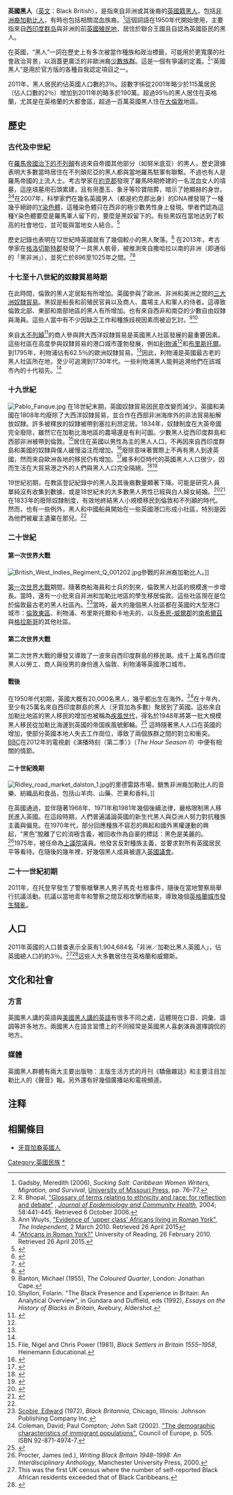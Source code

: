 {{multiple issues|
{{expand|time=2016-05-25T14:44:51+00:00}}
{{trivia|time=2016-05-25T14:44:51+00:00}}
}}
{{Infobox ethnic group
|group = 英國黑人
|image = {{stack|[[File:KSI_goes_shooting_(cropped).jpg|75px]] [[File:Anthony_Joshua.jpg|75px]] [[File:Chiwetel_Ejiofor_by_Gage_Skidmore.jpg|75px]] [[File:David_Oyelowo_Golden_Globes.jpg|75px]]}}
|caption = （由左至右）[[KSIOlajideBT|KSI]]、[[安東尼·約書亞|安東尼·約書亞]]、[[奇維托·艾吉佛|奇維托·艾吉佛]]、[[大衛·奧伊羅|大衛·奧伊羅]]
|population=1,904,684（3.0%）（2011年人口調查）<ref name=2011census>{{cite web|url=http://www.ons.gov.uk/ons/rel/census/2011-census/key-statistics-and-quick-statistics-for-local-authorities-in-the-united-kingdom---part-1/rft-ks201uk.xls|title=2011 Census: Ethnic group, local authorities in the United Kingdom|publisher=Office for National Statistics|date=2013年10月11日|accessdate=2015年2月28日|archive-date=2016年1月23日|archive-url=https://web.archive.org/web/20160123182221/http://www.ons.gov.uk/ons/rel/census/2011-census/key-statistics-and-quick-statistics-for-local-authorities-in-the-united-kingdom---part-1/rft-ks201uk.xls|dead-url=no}}</ref>
|popplace={{UK}}
|region1 = '''[[英國的構成國|構成國]]：'''
|region2 = {{ENG}}
|pop2 = '''1,846,614'''（3.5%）（2011年）
|region3 = {{SCO}}
|pop3 = '''36,178'''（0.7%）（2011年）
|region4 = {{WAL}}
|pop4 = '''18,276'''（0.6%）（2011年）
|region5 = {{NIR}}
|pop5 = '''3,616'''（0.2%）（2011年）<ref name=2011census/>
|langs = [[英語|英語]]、[[法語|法語]]、其他[[非洲語言|非洲語言]]
|rels = 主要為[[基督教|基督教]]（69%）；<br>部份為[[伊斯蘭教|伊斯蘭教]]（15%），其他為[[無宗教|無宗教]] (7%) <br/><small>2011年人口調查</small><ref>{{cite web|url=http://www.statistics.gov.uk/downloads/theme_compendia/foe2004/FocusonEthnicity.zip|title=Ethnic group: By religion, April 2011, Great Britain|publisher=Office for National Statistics|accessdate=16 October 2010|deadurl=yes|archiveurl=https://web.archive.org/web/20101114025516/http://www.statistics.gov.uk/downloads/theme_compendia/foe2004/FocusonEthnicity.zip|archivedate=2010年11月14日}}</ref><br><references group="note"/>
}}
'''英國黑人'''（[[英文|英文]]：Black British），是指來自非洲或其後裔的[[英國人|英國籍]][[黑人|黑人]]，包括[[非洲裔加勒比人|非洲裔加勒比人]]，有時也包括相關混血族裔。<ref name="Gadsby">Gadsby, Meredith (2006), ''Sucking Salt: Caribbean Women Writers, Migration, and Survival'', [[University_of_Missouri_Press|University of Missouri Press]], pp. 76–77.</ref>這個詞語在1950年代開始使用，主要指來自[[英屬西印度群島|西印度群岛]]與非洲的前[[大英帝国|英國殖民地]]，居住於聯合王國且自認為英國臣民的黑人。

在英國，“黑人”一詞在歷史上有多次被當作種族和政治標籤，可能用於更寬廣的社會政治背景，以涵蓋更廣泛的非歐洲裔[[少數族群|少數族群]]。這是一個有爭議的定義。<ref>R. Bhopal, [http://jech.bmjjournals.com/cgi/content/full/58/6/441 "Glossary of terms relating to ethnicity and race: for reflection and debate"] {{Wayback|url=http://jech.bmjjournals.com/cgi/content/full/58/6/441 |date=20060113231413 }}, ''[[Journal_of_Epidemiology_and_Community_Health|Journal of Epidemiology and Community Health]]'', 2004; 58:441-445. Retrieved 6 October 2006.</ref>“英國黑人”是用於官方版{{link-en|英國族群分類|Classification of ethnicity in the United Kingdom}}的各種自我認定項目之一。

2011年，黑人居民約佔英國人口數的3％。該數字係從2001年略少於115萬居民（佔人口數的2％）增加到2011年的略多於190萬。超過95％的黑人居住在英格蘭，尤其是在英格蘭的大都會區，超過一百萬英國黑人住在[[大倫敦|大倫敦]]地區。

== 歷史 ==
=== 古代及中世紀 ===
在[[不列顛尼亞_(羅馬行省)|羅馬帝國治下的不列顛]]有過來自帝國其他部分（如努米底亚）的黑人，歷史證據表明大多數當時居住在不列顛尼亞的黑人都與當地羅馬駐軍有聯繫。不過也有人是羅馬帝國的上流人士。考古學家在[[約克郡|約克郡]]發現了羅馬時期修建的一名混血女人的墳墓，這座墳墓用石頭累建，且有用墨玉、象牙等珍寶陪葬，暗示了她顯赫的身世。<ref>Ann Wuyts, [http://www.independent.co.uk/life-style/history/evidence-of-upper-class-africans-living-in-roman-york-1914553.html "Evidence of 'upper class' Africans living in Roman York"], ''The Independent'', 2 March 2010. Retrieved 26 April 2015</ref><ref name="Roman">[http://www.reading.ac.uk/news-and-events/releases/PR270747.aspx "Africans in Roman York?"] {{Wayback|url=http://www.reading.ac.uk/news-and-events/releases/PR270747.aspx |date=20140903110440 }} University of Reading, 26 February 2010. Retrieved 26 April 2015.</ref>在2007年，科學家們在幾名英國男人（都是約克郡出身）的DNA裡發現了一種幾乎絕跡的[[Y染色體|Y染色體]]，這種染色體只在西非的極少數男性身上發現。學者們認為這種Y染色體要麼是羅馬軍人留下的，要麼是黑奴留下的。有些黑奴在當地达到了較高的社會地位，並可能與當地女人結合。<ref>{{cite news|url=http://news.bbc.co.uk/2/hi/uk_news/6293333.stm|title=Yorkshire clan linked to Africa|date=24 January 2007|accessdate=26 April 2015|agency=BBC|archive-date=2015-01-28|archive-url=https://web.archive.org/web/20150128115729/http://news.bbc.co.uk/2/hi/uk_news/6293333.stm|dead-url=no}}</ref>

歷史記錄也表明在12世紀時英國就有了幾個較小的黑人聚落。<ref>{{cite web|url=http://www.bbc.co.uk/history/british/empire_seapower/black_britons_01.shtml|title=The First Black Britons|accessdate=26 April 2015|date=17 February 2011|last=Sandhu|first=Sukhdev|publisher=BBC History}}</ref> 在2013年，考古學家在[[格洛斯特郡|格洛切斯特郡]]發現了一具黑人骸骨，被推測來自撒哈拉以南的非洲（即通俗的「黑非洲」），並死亡於896至1025年之間。<ref>{{cite news|url=http://www.wiltsglosstandard.co.uk/news/10688142.Schoolboys_amazed_that_skeleton_is_1_000_year_old_African_woman/?ref=twtrec|title=Fairford schoolboys who found skull are fascinated to hear it dates back 1,000 years|last=Archer|first=Megan|date=20 September 2013|work=Wilts and Gloucestershire Standard|accessdate=26 April 2015|archive-date=2016-01-13|archive-url=https://web.archive.org/web/20160113234041/http://www.wiltsglosstandard.co.uk/news/10688142.Schoolboys_amazed_that_skeleton_is_1_000_year_old_African_woman/?ref=twtrec|dead-url=no}}</ref><ref>{{cite news|url=http://www.ibtimes.co.uk/fairford-sub-sahara-africa-skeleton-gloucestershire-507102|title=The First Black Briton? 1,000 Year Old Skeleton of African Woman Discovered by Schoolboys in Gloucestershire River|last=Gover|first=Dominic|date=18 September 2013|work=International Business Times|accessdate=26 April 2015|archive-date=2016-01-02|archive-url=https://web.archive.org/web/20160102014123/http://www.ibtimes.co.uk/fairford-sub-sahara-africa-skeleton-gloucestershire-507102|dead-url=no}}</ref>

=== 十七至十八世紀的奴隸貿易時期 ===
在此時間，倫敦的黑人定居點有所增加。英國參與了歐洲、非洲和美洲之間的[[黑奴貿易_(跨大西洋)|三大洲奴隸貿易]]。黑奴是船長和前殖民官員以及商人、農場主人和軍人的侍者。這導致倫敦北部、東部和南部地區的黑人有所增加。也有來自西非和南亞的少數自由奴隸與海員。這些人當中有不少因缺乏工作和種族歧視因素而被迫乞討。<ref>Banton, Michael (1955), ''The Coloured Quarter'', London: Jonathan Cape.</ref><ref>Shyllon, Folarin. "The Black Presence and Experience in Britain: An Analytical Overview", in Gundara and Duffield, eds (1992), ''Essays on the History of Blacks in Britain'', Avebury, Aldershot.</ref> 

來自[[大不列顛王國|大不列顛]]<ref name="Black Liverpool">{{cite book|last=Costello|first=Ray|title=Black Liverpool: The Early History of Britain's Oldest Black Community 1730–1918|url=https://books.google.com/books?id=2wcXAQAAIAAJ|accessdate=17 February 2013|publisher=Picton Press|location=Liverpool|year=2001|isbn=1-873245-07-6|archive-date=2013-06-12|archive-url=https://web.archive.org/web/20130612060644/http://books.google.com/books?id=2wcXAQAAIAAJ|dead-url=no}}</ref>的商人參與跨大西洋奴隸貿易是英國黑人社區發展的最重要因素。這些社區在高度參與奴隸貿易的港口城市蓬勃發展，例如[[利物浦|利物浦]]<ref name="Black Liverpool"/>和[[布里斯托爾|布里斯托爾]]。到1795年，利物浦佔有62.5％的歐洲奴隸貿易。<ref name="Black Liverpool"/>因此，利物浦是英國最古老的黑人社區所在地，至少可追溯到1730年代。一些利物浦黑人能夠追溯他們在該城市內的十代祖先。<ref name="Black Liverpool"/>

=== 十九世紀 ===
[[File:Pablo_Fanque.jpg|thumb]]
在18世紀末期，英國奴隸貿易因民意改變而減少。英國和美國在1808年均廢除了大西洋奴隸貿易，並合作在西部非洲海岸外的非法貿易船解放奴隸。許多被釋放的奴隸被帶到塞拉利昂定居。1834年，奴隸制度在大英帝國完全廢除，雖然它在加勒比海地區的農場還是有利可圖。少數黑人從西印度群島和西部非洲被帶到倫敦。<ref name="FilePower">File, Nigel and Chris Power (1981), ''Black Settlers in Britain 1555–1958'', Heinemann Educational.</ref>居住在英國以男性為主的黑人人口，不再因來自西印度群島和美國的奴隸與僕人緩慢溢注而增加。<ref>{{Cite web|url=https://books.google.com/books?id=GtyjameJAdUC&pg=PA2&lpg=PA2&dq=black+people+population+victorian&source=bl&ots=h-_jIpwqug&sig=8iD5vbhf264BxAUmiFn54oatDmU&hl=en&sa=X&ved=0ahUKEwjH84fMy57QAhUGlxoKHUJZCGk4ChDoAQg2MAU#v=snippet&q=augment&f=false|title=Black Victorians/Black Victoriana|last=|first=|date=|website=|publisher=|access-date=}}</ref>廢除意味著實際上不再有黑人到達英國，然而來自歐洲各地的移民仍有增加。<ref name=":0">{{Cite web|url=http://news.bbc.co.uk/hi/english/static/in_depth/uk/2002/race/short_history_of_immigration.stm#1800s|title=BBC:Short History of Immigration|last=|first=|date=|website=BBC WEBSITE|publisher=|access-date=|archive-date=2011-03-19|archive-url=https://web.archive.org/web/20110319224317/http://news.bbc.co.uk/hi/english/static/in_depth/uk/2002/race/short_history_of_immigration.stm#1800s|dead-url=no}}</ref>維多利亞時代的英國黑人人口很少，因而生活在大貿易港之外的人們與黑人人口完全隔絕。<ref>{{Cite web|url=https://books.google.com/books?id=GtyjameJAdUC&printsec=frontcover&dq=black+victorian+britain+book&hl=en&sa=X&ved=0ahUKEwj9gtXl56PQAhXqAMAKHacgA5UQ6AEIKTAA#v=onepage&q=so%20small&f=false|title=Black Victorians/Black Victoriana|last=|first=|date=|website=|publisher=|access-date=}}</ref><ref>{{Cite book|url=https://books.google.com/books?id=dHB_BAAAQBAJ&pg=PA229&dq=black+people+in+victorian+britain&hl=en&sa=X&ved=0ahUKEwjvlIvS07_QAhVM2IMKHYavDt0Q6AEISjAI#v=onepage&q=non-european%20groups&f=false|title=An Immigration History of Britain|last=Panikos|first=Panayi|website=|publisher=Routledge|date=2014|access-date=}}</ref>

19世紀初期，在教區登記紀錄中的黑人及其後裔數量顯著下降。可能是研究人員單純沒有收集到數據，或是18世紀末的大多數黑人男性已經與白人婦女結婚。<ref>{{Cite book|url=https://books.google.com/books?id=dHB_BAAAQBAJ&pg=PA101&lpg=PA101&dq=Mixed+relationships+also+took+place+between+the+overwhelmingly+male+non-European+immigrants+and+native+women&source=bl&ots=amg7AgDqSA&sig=rpwoEPa4OHO0gQ5d-sg1678B92s&hl=en&sa=X&ved=0ahUKEwjy8eHt7b_QAhWIy4MKHXl6D90Q6AEIHTAA#v=onepage&q=marriage%20with%20englishwomen&f=false|title=An Immigration History of Britain|last=Panikos|first=|page=20|date=|website=|publisher=|access-date=}}</ref><ref>{{Cite web|url=https://books.google.com/books?id=GtyjameJAdUC&printsec=frontcover&dq=black+victorian+britain+book&hl=en&sa=X&ved=0ahUKEwj9gtXl56PQAhXqAMAKHacgA5UQ6AEIKTAA#v=onepage&q=actually%20fell&f=false|title=Black Victorians/Black Victoriana|last=|first=|date=|website=|publisher=|access-date=}}</ref>在1833年的廢除奴隸制度，有效地終結黑人小規模移民到倫敦和不列顚的時代。然而，也有一些例外，黑人和中國船員開始在一些英國港口形成小社區，特別是因為他們被雇主遺棄在那兒。<ref name=":0" />

=== 二十世紀 ===
==== 第一次世界大戰 ====
[[File:British_West_Indies_Regiment_Q_001202.jpg|thumb]]參戰的非洲裔加勒比人。]]

[[第一次世界大戰|第一次世界大戰]]期間，隨著商船海員和士兵的到來，倫敦黑人社區的規模進一步增長。當時，還有一小批來自非洲和加勒比地區的學生移居倫敦。這些社區現在是位於倫敦最古老的黑人社區內。<ref>[[Edward_Scobie|Scobie, Edward]] (1972), ''Black Britannia'', Chicago, Illinois: Johnson Publishing Company Inc.</ref>當時，最大的幾個黑人社區都在英國的大型港口城市：[[倫敦東區|倫敦東區]]、利物浦、布里斯托爾和卡地夫的{{link-en|老虎灣|Tiger Bay}}，以及[[泰恩-威爾郡|泰恩-威爾郡]]的[[南希爾茲|南希爾茲]]與[[格拉斯哥|格拉斯哥]]的其他社區。

==== 第二次世界大戰 ====
第二次世界大戰的爆發又導致了一波來自西印度群島的移民潮。成千上萬名西印度黑人以勞工、商人與役男的身份進入倫敦、利物浦等英國港口城市。
==== 戰後 ====
{{main|疾風世代}}
在1950年代初期，英國大概有20,000名黑人，幾乎都出生在海外。<ref>Coleman, David; Paul Compton; John Salt (2002). [http://books.google.com/?id=mmaRpUa1oSoC&pg=PA505 "The demographic characteristics of immigrant populations"], Council of Europe, p. 505. ISBN 92-871-4974-7.</ref>在十年內，至少有25萬名來自西印度群島的黑人（牙買加為多數）聚居到了英國。這些來自加勒比地區的黑人移民的增加也被稱為[[疾風世代|疾風世代]]，得名於1948年將第一批大規模黑人移民從加勒比海運到英國的帝国疾風號郵輪。<ref>{{cite web |url=http://www.icons.org.uk/theicons/collection/ss-windrush |title=A Portrait of England: SS Empire Windrush |publisher=icons |accessdate=22 March 2014 |deadurl=yes |archiveurl=https://web.archive.org/web/20110810100235/http://www.icons.org.uk/theicons/collection/ss-windrush |archivedate=10 August 2011 }}</ref>
這時隨著黑人人口在英國的增加，使部分英國本地人失去工作崗位，導致了兩個族群之間的對立和衝突。[[英國廣播公司|BBC]]在2012年的電視劇《演播時刻（第二季）》（''The Hour Season II''）中便有相關的情節。

==== 二十世紀晚期 ====
[[File:Ridley_road_market_dalston_1.jpg|thumb]]的里德雷路市場，銷售非洲裔加勒比人的音樂、紡織品和食品，包括山羊肉、山藥、芒果和香料。]]

{{link-en|1962年大英國協移民法案|Commonwealth Immigrants Act 1962}}在英國通過，並伴隨著1968年、1971年和1981年幾個後續法律，嚴格限制黑人移民進入英國。在這段時期，人們普遍議論英國的新生代黑人與亞洲人努力對抗種族主義與偏見。在1970年代，部分回應種族不容忍的興起和國外黑權運動的興起，“黑色”脫離了它的消極含義，被回收作為自豪的標誌：黑色是美麗的。<ref name="Writingblack">Procter, James (ed.), ''Writing Black Britain 1948–1998: An Interdisciplinary Anthology'', Manchester University Press, 2000.</ref>1975年，{{link-en|大衛·彼特 (上議員)|David Pitt, Baron Pitt of Hampstead|大衛·彼特}}被任命為[[英國上議院|上議院]]議員。他發言反對種族主義，並要求對所有英國居民平等看待。在隨後的幾年裡，好幾個黑人成員被選入[[英國議會|英國議會]]。

=== 二十一世紀初期 ===
2011年，在托登罕發生了警察槍擊黑人男子馬克·杜根事件，隨後在當地警察局舉行抗議活動。抗議以當地青年和警察之間互相攻擊而結束，導致幾個[[2011年英國騷亂|英格蘭城市發生騷亂]]。

== 人口 ==
2011年英國的人口普查表示全英有1,904,684名「非洲／加勒比黑人英國人」，佔英國總人口的約3％。<ref> This was the first UK census where the number of self-reported Black African residents exceeded that of Black Caribbeans.</ref><ref>{{cite news|url=http://www.voice-online.co.uk/article/2011-census-british-africans-now-dominant-black-group|title=2011 Census: British Africans now dominant black group|first=Elizabeth|last=Pears|work=The Voice|date=12 December 2012|accessdate=24 April 2015|archive-date=2015-04-27|archive-url=https://web.archive.org/web/20150427004245/http://www.voice-online.co.uk/article/2011-census-british-africans-now-dominant-black-group|dead-url=no}}</ref>這些人大多數居住在英格蘭和威爾斯。

== 文化和社會 ==
=== 方言 ===
英國黑人講的英語與[[美國黑人英語|美國黑人講的英語]]有很多不同之處，這體現在口音、詞彙、語調等許多地方。兩國黑人在語言習慣上的不同經常是英國黑人喜劇演員選擇調侃的地方。
=== 媒體 ===
英國黑人群體有兩大主要出版物：主版生活方式的月刊《驕傲雜誌》和主要注目加勒比人的《聲音》報。另外還有好幾個廣播站和電視頻道。

== 注释 ==
{{Reflist|25em}}

== 相關條目 ==
* [[牙買加裔英國人|牙買加裔英國人]]

[[Category:英國民族|Category:英國民族]]
[[Category:非洲裔英國人|*]]